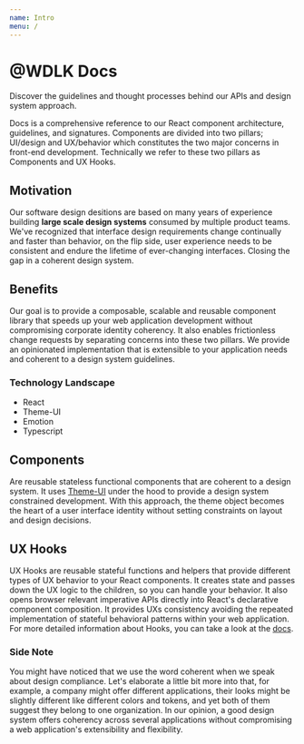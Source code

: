 ```yaml
---
name: Intro
menu: /
---
```


# @WDLK Docs

Discover the guidelines and thought processes behind our APIs and design system approach.

Docs is a comprehensive reference to our React component architecture, guidelines, and signatures. Components are divided into two pillars; UI/design and UX/behavior which constitutes the two major concerns in front-end development. Technically we refer to these two pillars as Components and UX Hooks.

## Motivation

Our software design desitions are based on many years of experience building **large scale design systems** consumed by multiple product teams. We've recognized that interface design requirements change continually and faster than behavior, on the flip side, user experience needs to be consistent and endure the lifetime of ever-changing interfaces. Closing the gap in a coherent design system.

## Benefits

Our goal is to provide a composable, scalable and reusable component library that speeds up your web application development without compromising corporate identity coherency. It also enables frictionless change requests by separating concerns into these two pillars. We provide an opinionated implementation that is extensible to your application needs and coherent to a design system guidelines.

### Technology Landscape

- React
- Theme-UI
- Emotion
- Typescript

## Components

Are reusable stateless functional components that are coherent to a design system. It uses [Theme-UI](https://theme-ui.com/) under the hood to provide a design system constrained development. With this approach, the theme object becomes the heart of a user interface identity without setting constraints on layout and design decisions.

## UX Hooks

UX Hooks are reusable stateful functions and helpers that provide different types of UX behavior to your React components. It creates state and passes down the UX logic to the children, so you can handle your behavior. It also opens browser relevant imperative APIs directly into React's declarative component composition. It provides UXs consistency avoiding the repeated implementation of stateful behavioral patterns within your web application. For more detailed information about Hooks, you can take a look at the [docs](https://reactjs.org/docs/hooks-reference.html).

### Side Note

You might have noticed that we use the word coherent when we speak about design compliance. Let's elaborate a little bit more into that, for example, a company might offer different applications, their looks might be slightly different like different colors and tokens, and yet both of them suggest they belong to one organization. In our opinion, a good design system offers coherency across several applications without compromising a web application's extensibility and flexibility.
